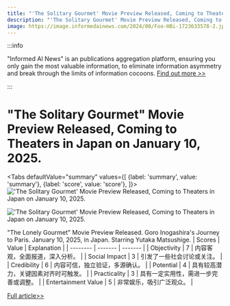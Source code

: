 ```yaml
---
title: "'The Solitary Gourmet' Movie Preview Released, Coming to Theaters in Japan on January 10, 2025."
description: "'The Solitary Gourmet' Movie Preview Released, Coming to Theaters in Japan on January 10, 2025."
image: https://image.informedainews.com/2024/08/Foo-HBi-1723633578-2.jpg
---
```



:::info

"Informed AI News" is an publications aggregation platform, ensuring you only gain the most valuable information, to eliminate information asymmetry and break through the limits of information cocoons.  [Find out more >>](/)

:::

# "The Solitary Gourmet" Movie Preview Released, Coming to Theaters in Japan on January 10, 2025.


<Tabs
	defaultValue="summary"
	values={[
	{label: 'summary', value: 'summary'},
	{label: 'score', value: 'score'},
]}>
<TabItem value="summary">
<img
  src="https://image.informedainews.com/2024/08/Foo-HBi-1723633578-2.jpg"
  alt="'The Solitary Gourmet' Movie Preview Released, Coming to Theaters in Japan on January 10, 2025."
/>

<img
  src="https://image.informedainews.com/2024/08/Foo-Ga5-1723633578-4.jpg"
  alt="'The Solitary Gourmet' Movie Preview Released, Coming to Theaters in Japan on January 10, 2025."
/>



"The Lonely Gourmet" Movie Preview Released.
Goro Inogashira's Journey to Paris.
January 10, 2025, in Japan.
Starring Yutaka Matsushige.
</TabItem>
<TabItem value="score">
	| Scores     | Value   | Explanation |
	| -------- | ------- | ------- |
	| Objectivity  | 7    | 内容客观，全面报道，深入分析。    |
	| Social Impact | 3     | 引发了一些社会讨论或关注。    |
	| Credibility    | 6    | 内容可信，独立验证，多源确认。    |
	| Potential    | 4    | 具有较高潜力，关键因素对齐时可触发。    |
	| Practicality    | 3    | 具有一定实用性，需进一步完善或调整。    |
	| Entertainment Value    | 5    | 非常娱乐，吸引广泛观众。    |
</TabItem>
</Tabs>

[Full article>>](https://www.cnbeta.com.tw/articles/movie/1442197.htm)
